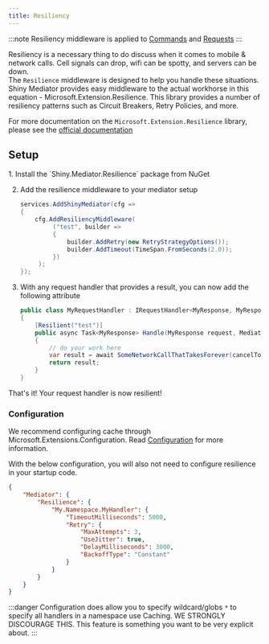 ```yaml
---
title: Resiliency
---
```


:::note
Resiliency middleware is applied to [Commands](../commands) and [Requests](../requests)
:::

<NugetBadge name="Shiny.Mediator.Resilience" label="Shiny.Mediator.Resilience" />

Resiliency is a necessary thing to do discuss when it comes to mobile & network calls.  Cell signals can drop, wifi can be spotty, and servers can be down.  
The `Resilience` middleware is designed to help you handle these situations.  Shiny Mediator provides easy middleware to the actual
workhorse in this equation - Microsoft.Extension.Resilience.  This library provides a number of resiliency patterns such as Circuit Breakers, Retry Policies, and more.

For more documentation on the `Microsoft.Extension.Resilience` library, please see the [official documentation](https://learn.microsoft.com/en-us/dotnet/core/resilience/)

## Setup

<Steps>
1. Install the `Shiny.Mediator.Resilience` package from NuGet

2. Add the resilience middleware to your mediator setup

   ```csharp
   services.AddShinyMediator(cfg =>
   {
       cfg.AddResiliencyMiddleware(
            ("test", builder =>
            {
                builder.AddRetry(new RetryStrategyOptions());
                builder.AddTimeout(TimeSpan.FromSeconds(2.0));
            })
        );
   });
   ```

3. With any request handler that provides a result, you can now add the following attribute

    ```csharp
    public class MyRequestHandler : IRequestHandler<MyResponse, MyResponse>
    {
        [Resilient("test")]
        public async Task<MyResponse> Handle(MyResponse request, MediatorContext context, CancellationToken cancelToken)
        {
            // do your work here
            var result = await SomeNetworkCallThatTakesForever(cancelToken);
            return result;
        }
    }
    ```
</Steps>

That's it!  Your request handler is now resilient! 



### Configuration

We recommend configuring cache through Microsoft.Extensions.Configuration.  Read [Configuration](./) for more information.

With the below configuration, you will also not need to configure resilience in your startup code.

```json
{
    "Mediator": {
        "Resilience": {
            "My.Namespace.MyHandler": {
                "TimeoutMilliseconds": 5000,
                "Retry": {
                    "MaxAttempts": 3,
                    "UseJitter": true,
                    "DelayMilliseconds": 3000,
                    "BackoffType": "Constant"
                }
            }
        }
    }
}
```

:::danger
Configuration does allow you to specify wildcard/globs `*` to specify all handlers in a namespace use Caching. 
WE STRONGLY DISCOURAGE THIS.  This feature is something you want to be very explicit about.
:::